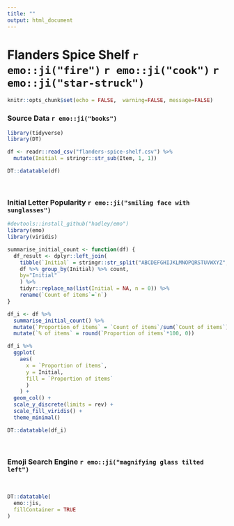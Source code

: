 ```yaml
---
title: ""
output: html_document
---
```


# Flanders Spice Shelf `r emo::ji("fire")` `r emo::ji("cook")` `r emo::ji("star-struck")`

```r
knitr::opts_chunk$set(echo = FALSE,  warning=FALSE, message=FALSE)
```

### Source Data `r emo::ji("books")`

```r
library(tidyverse)
library(DT)

df <- readr::read_csv("flanders-spice-shelf.csv") %>%
  mutate(Initial = stringr::str_sub(Item, 1, 1))

DT::datatable(df)
```
<br>

### Initial Letter Popularity `r emo::ji("smiling face with sunglasses")`

```r
#devtools::install_github("hadley/emo")
library(emo)
library(viridis)

summarise_initial_count <- function(df) {
  df_result <- dplyr::left_join(
    tibble(`Initial` = stringr::str_split("ABCDEFGHIJKLMNOPQRSTUVWXYZ", "")[[1]]),
    df %>% group_by(Initial) %>% count, 
    by="Initial"
    ) %>%
    tidyr::replace_na(list(Initial = NA, n = 0)) %>%
    rename(`Count of items`=`n`)
}

df_i <- df %>%
  summarise_initial_count() %>%
  mutate(`Proportion of items` = `Count of items`/sum(`Count of items`)) %>%
  mutate(`% of items` = round(`Proportion of items`*100, 0))

df_i %>%
  ggplot(
    aes(
      x = `Proportion of items`,
      y = Initial,
      fill = `Proportion of items`
      )
    ) +
  geom_col() +
  scale_y_discrete(limits = rev) +
  scale_fill_viridis() +
  theme_minimal()
```
```r
DT::datatable(df_i)
```
<br>

### Emoji Search Engine `r emo::ji("magnifying glass tilted left")`
<br>
```r
DT::datatable(
  emo::jis,
  fillContainer = TRUE
)
```